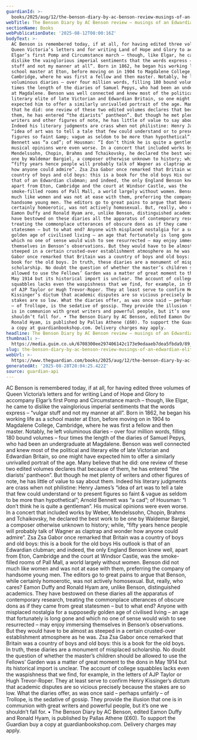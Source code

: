 ```yaml
---
guardianId: >-
  books/2025/aug/12/the-benson-diary-by-ac-benson-review-musings-of-an-edwardian-elitist
webTitle: The Benson Diary by AC Benson review – musings of an Edwardian elitist
sectionName: Books
webPublicationDate: '2025-08-12T08:00:16Z'
bodyText: >-
  AC Benson is remembered today, if at all, for having edited three volumes of
  Queen Victoria’s letters and for writing Land of Hope and Glory to accompany
  Elgar’s first Pomp and Circumstance march – though, like Elgar, he came to
  dislike the vainglorious imperial sentiments that the words express – “vulgar
  stuff and not my manner at all”. Born in 1862, he began his working life as a
  school master at Eton, before moving on in 1904 to Magdalene College,
  Cambridge, where he was first a fellow and then master. Notably, he left
  voluminous diaries – over four million words, filling 180 bound volumes – four
  times the length of the diaries of Samuel Pepys, who had been an undergraduate
  at Magdalene. Benson was well connected and knew most of the political and
  literary elite of late Victorian and Edwardian Britain, so one might have
  expected him to offer a similarly unrivalled portrait of the age. Many believe
  that he did: one review of these two edited volumes declares that because of
  them, he has entered “the diarists’ pantheon”. But though he met plenty of
  writers and other figures of note, he has little of value to say about them.
  Indeed his literary judgments are crass when not philistine: Henry James’s
  “idea of art was to tell a tale that few could understand or to present
  figures so faint &amp; vague as seldom to be more than hypothetical”; Arnold
  Bennett was “a cad”; of Housman: “I don’t think he is quite a gentleman”. His
  musical opinions were even worse. In a concert that included works by Weber,
  Mendelssohn, Chopin, Brahms and Tchaikovsky, he declared the best work to be
  one by Waldemar Bargiel, a composer otherwise unknown to history; while,
  “fifty years hence people will probably talk of Wagner as claptrap and wonder
  how anyone could admire”. Zsa Zsa Gabor once remarked that Britain was a
  country of boys and old boys: this is a book for the old boys His outlook is
  that of an Edwardian clubman; and indeed, the only England Benson knew well,
  apart from Eton, Cambridge and the court at Windsor Castle, was the
  smoke-filled rooms of Pall Mall, a world largely without women. Benson did not
  much like women and was not at ease with them, preferring the company of
  handsome young men. The editors go to great pains to argue that Benson, while
  certainly homoerotic, was not actively homosexual. But, really, who cares?
  Eamon Duffy and Ronald Hyam are, unlike Benson, distinguished academics. They
  have bestowed on these diaries all the apparatus of contemporary research,
  treating the commonplace utterances of obscure dons as if they came from great
  statesmen – but to what end? Anyone with misplaced nostalgia for a supposedly
  golden age of civilised living – an age that fortunately is long gone and
  which no one of sense would wish to see resurrected – may enjoy immersing
  themselves in Benson’s observations. But they would have to be almost as
  steeped in a certain crusted-over establishment atmosphere as he was. Zsa Zsa
  Gabor once remarked that Britain was a country of boys and old boys: this is a
  book for the old boys. In truth, these diaries are a monument of misplaced
  scholarship. No doubt the question of whether the master’s children should be
  allowed to use the Fellows’ Garden was a matter of great moment to the dons in
  May 1914 but its historical import is unclear. The account of college
  squabbles lacks even the waspishness that we find, for example, in the letters
  of AJP Taylor or Hugh Trevor-Roper. They at least serve to confirm Henry
  Kissinger’s dictum that academic disputes are so vicious precisely because the
  stakes are so low. What the diaries offer, as was once said – perhaps unfairly
  – of Trollope, is the sedative of gossip. They provide the illusion that one
  is in communion with great writers and powerful people, but it’s one we
  shouldn’t fall for. • The Benson Diary by AC Benson, edited Eamon Duffy and
  Ronald Hyam, is published by Pallas Athene (£60). To support the Guardian buy
  a copy at guardianbookshop.com. Delivery charges may apply.
headline: The Benson Diary by AC Benson review – musings of an Edwardian elitist
thumbnail: >-
  https://media.guim.co.uk/6708300ee297406142c173e9edaaeb7dea5fbda9/89_80_1027_821/500.jpg
slug: the-benson-diary-by-ac-benson-review-musings-of-an-edwardian-elitist
webUrl: >-
  https://www.theguardian.com/books/2025/aug/12/the-benson-diary-by-ac-benson-review-musings-of-an-edwardian-elitist
generatedAt: '2025-08-28T20:04:25.422Z'
source: guardian-api
---
```

AC Benson is remembered today, if at all, for having edited three volumes of Queen Victoria’s letters and for writing Land of Hope and Glory to accompany Elgar’s first Pomp and Circumstance march – though, like Elgar, he came to dislike the vainglorious imperial sentiments that the words express – “vulgar stuff and not my manner at all”. Born in 1862, he began his working life as a school master at Eton, before moving on in 1904 to Magdalene College, Cambridge, where he was first a fellow and then master. Notably, he left voluminous diaries – over four million words, filling 180 bound volumes – four times the length of the diaries of Samuel Pepys, who had been an undergraduate at Magdalene. Benson was well connected and knew most of the political and literary elite of late Victorian and Edwardian Britain, so one might have expected him to offer a similarly unrivalled portrait of the age. Many believe that he did: one review of these two edited volumes declares that because of them, he has entered “the diarists’ pantheon”. But though he met plenty of writers and other figures of note, he has little of value to say about them. Indeed his literary judgments are crass when not philistine: Henry James’s “idea of art was to tell a tale that few could understand or to present figures so faint &amp; vague as seldom to be more than hypothetical”; Arnold Bennett was “a cad”; of Housman: “I don’t think he is quite a gentleman”. His musical opinions were even worse. In a concert that included works by Weber, Mendelssohn, Chopin, Brahms and Tchaikovsky, he declared the best work to be one by Waldemar Bargiel, a composer otherwise unknown to history; while, “fifty years hence people will probably talk of Wagner as claptrap and wonder how anyone could admire”. Zsa Zsa Gabor once remarked that Britain was a country of boys and old boys: this is a book for the old boys His outlook is that of an Edwardian clubman; and indeed, the only England Benson knew well, apart from Eton, Cambridge and the court at Windsor Castle, was the smoke-filled rooms of Pall Mall, a world largely without women. Benson did not much like women and was not at ease with them, preferring the company of handsome young men. The editors go to great pains to argue that Benson, while certainly homoerotic, was not actively homosexual. But, really, who cares? Eamon Duffy and Ronald Hyam are, unlike Benson, distinguished academics. They have bestowed on these diaries all the apparatus of contemporary research, treating the commonplace utterances of obscure dons as if they came from great statesmen – but to what end? Anyone with misplaced nostalgia for a supposedly golden age of civilised living – an age that fortunately is long gone and which no one of sense would wish to see resurrected – may enjoy immersing themselves in Benson’s observations. But they would have to be almost as steeped in a certain crusted-over establishment atmosphere as he was. Zsa Zsa Gabor once remarked that Britain was a country of boys and old boys: this is a book for the old boys. In truth, these diaries are a monument of misplaced scholarship. No doubt the question of whether the master’s children should be allowed to use the Fellows’ Garden was a matter of great moment to the dons in May 1914 but its historical import is unclear. The account of college squabbles lacks even the waspishness that we find, for example, in the letters of AJP Taylor or Hugh Trevor-Roper. They at least serve to confirm Henry Kissinger’s dictum that academic disputes are so vicious precisely because the stakes are so low. What the diaries offer, as was once said – perhaps unfairly – of Trollope, is the sedative of gossip. They provide the illusion that one is in communion with great writers and powerful people, but it’s one we shouldn’t fall for. • The Benson Diary by AC Benson, edited Eamon Duffy and Ronald Hyam, is published by Pallas Athene (£60). To support the Guardian buy a copy at guardianbookshop.com. Delivery charges may apply.
